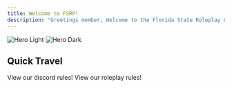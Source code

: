 ```yaml
---
title: Welcome to FSRP!
description: "Greetings member, Welcome to the Florida State Roleplay Community Guidelines! Here you will find rules regarding our discord and in-game server. "
---
```


<img
  className="block dark:hidden"
  src="https://shorturl.at/3MwII"
  alt="Hero Light"
/>
<img
  className="hidden dark:block"
  src="https://shorturl.at/3MwII"
  alt="Hero Dark"
/>


## Quick Travel


<CardGroup cols={2}>
  <Card
    title="Discord Guidelines"
    icon="discord"
    href="https://mintlify.com/docs/quickstart"
  >
    View our discord rules!
  </Card>
  <Card
    title="Roleplay Regulations"
    icon="cube"
    href="https://mintlify.com/docs/development"
  >
    View our roleplay rules!
  </Card>
</CardGroup>
